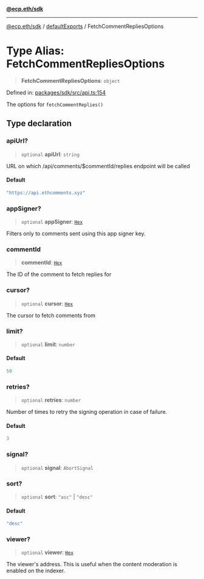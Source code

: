 [**@ecp.eth/sdk**](/sdk-reference/index.mdx)

***

[@ecp.eth/sdk](/sdk-reference/index.mdx) / [defaultExports](/sdk-reference/defaultExports/index.mdx) / FetchCommentRepliesOptions

# Type Alias: FetchCommentRepliesOptions

> **FetchCommentRepliesOptions**: `object`

Defined in: [packages/sdk/src/api.ts:154](https://github.com/ecp-eth/comments-monorepo/blob/main/packages/sdk/src/api.ts#L154)

The options for `fetchCommentReplies()`

## Type declaration

### apiUrl?

> `optional` **apiUrl**: `string`

URL on which /api/comments/$commentId/replies endpoint will be called

#### Default

```ts
"https://api.ethcomments.xyz"
```

### appSigner?

> `optional` **appSigner**: [`Hex`](/sdk-reference/schemas/type-aliases/Hex.mdx)

Filters only to comments sent using this app signer key.

### commentId

> **commentId**: [`Hex`](/sdk-reference/schemas/type-aliases/Hex.mdx)

The ID of the comment to fetch replies for

### cursor?

> `optional` **cursor**: [`Hex`](/sdk-reference/schemas/type-aliases/Hex.mdx)

The cursor to fetch comments from

### limit?

> `optional` **limit**: `number`

#### Default

```ts
50
```

### retries?

> `optional` **retries**: `number`

Number of times to retry the signing operation in case of failure.

#### Default

```ts
3
```

### signal?

> `optional` **signal**: `AbortSignal`

### sort?

> `optional` **sort**: `"asc"` \| `"desc"`

#### Default

```ts
"desc"
```

### viewer?

> `optional` **viewer**: [`Hex`](/sdk-reference/schemas/type-aliases/Hex.mdx)

The viewer's address. This is useful when the content moderation is enabled on the indexer.
